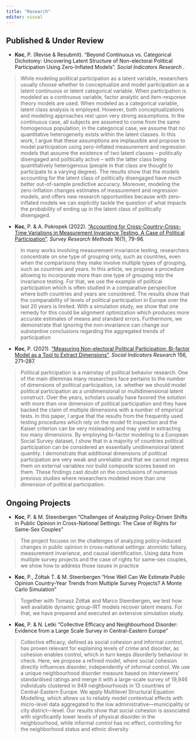 ```yaml
---
title: "Research"
editor: visual
---
```


## Published & Under Review

-   **Koc**, P. (Revise & Resubmit). "Beyond Continuous vs. Categorical Dichotomy: Uncovering Latent Structure of Non-electoral Political Participation Using Zero-Inflated Models". *Social Indicators Research* .

> While modeling political participation as a latent variable, researchers usually choose whether to conceptualize and model participation as a latent continuous or latent categorical variable. When participation is modeled as a continuous variable, factor analytic and item-response theory models are used. When modeled as a categorical variable, latent class analysis is employed. However, both conceptualizations and modeling approaches rest upon very strong assumptions. In the continuous case, all subjects are assumed to come from the same homogenous population; in the categorical case, we assume that no quantitative heterogeneity exists within the latent classes. In this work, I argue that these assumptions are implausible and propose to model participation using zero-inflated measurement and regression models that assume the existence of two latent classes – politically disengaged and politically active – with the latter class being quantitatively heterogenous (people in that class are thought to participate to a varying degree). The results show that the models accounting for the latent class of politically disengaged have much better out-of-sample predictive accuracy. Moreover, modeling the zero-inflation changes estimates of measurement and regression models, and offers new research opportunities because with zero-inflated models we can explicitly tackle the question of what impacts the probability of ending up in the latent class of politically disengaged.  

-   **Koc**, P. & A. Pokropek (2022). ["Accounting for Cross-Country-Cross-Time Variations in Measurement Invariance Testing. A Case of Political Participation"](https://ojs.ub.uni-konstanz.de/srm/article/view/7909). *Survey Research Methods* 16(1), 79-96. 

> In many works involving measurement invariance testing, researchers concentrate on one type of grouping only, such as countries, even when the comparisons they make involve multiple types of grouping, such as countries and years. In this article, we propose a procedure allowing to incorporate more than one type of grouping into the invariance testing. For that, we use the example of political participation which is often studied in a comparative perspective where both countries and years are considered. The results show that the comparability of levels of political participation in Europe over the last 20 years is limited. With a simulation study, we show that one remedy for this could be alignment optimization which produces more accurate estimates of means and standard errors. Furthermore, we demonstrate that ignoring the non-invariance can change our substantive conclusions regarding the aggregated trends of participation

-   **Koc**, P. (2021). ["Measuring Non-electoral Political Participation: Bi-factor Model as a Tool to Extract Dimensions"](https://link.springer.com/article/10.1007/s11205-021-02637-3). *Social Indicators Research* 156, 271--287. 

> Political participation is a mainstay of political behavior research. One of the main dilemmas many researchers face pertains to the number of dimensions of political participation, i.e. whether we should model political participation as a unidimensional or multidimensional latent construct. Over the years, scholars usually have favored the solution with more than one dimension of political participation and they have backed the claim of multiple dimensions with a number of empirical tests. In this paper, I argue that the results from the frequently used testing procedures which rely on the model fit inspection and the Kaiser criterion can be very misleading and may yield in extracting too many dimensions. By employing bi-factor modeling to a European Social Survey dataset, I show that in a majority of countries political participation can be considered an essentially unidimensional latent quantity. I demonstrate that additional dimensions of political participation are very weak and unreliable and that we cannot regress them on external variables nor build composite scores based on them. These findings cast doubt on the conclusions of numerous previous studies where researchers modeled more than one dimension of political participation.

## Ongoing Projects
-    **Koc**, P. & M. Steenbergen "Challenges of Analyzing Policy-Driven Shifts in Public Opinion in Cross-National Settings: The Case of Rights for Same-Sex Couples"

> The project focuses on the challenges of analyzing policy-induced changes in public opinion in cross-national settings: atomistic fallacy, measurement invariance, and causal identification. Using data from multiple survey projects and the case of rights for same-sex couples, we show how to address those issues in practice

- **Koc**, P., Żółtak T. & M. Steenbergen "How Well Can We Estimate Public Opinion Country-Year Trends from Multiple Survey Projects? A Monte Carlo Simulation"

> Together with Tomasz Żółtak and Marco Steenbergen, we test how well available dynamic group-IRT models recover latent means. For that, we have prepared and executed an extensive simulation study. 

- **Koc**, P. & N. Letki "Collective Efficacy and Neighbourhood Disorder: Evidence from a Large Scale Survey
in Central-Eastern Europe"

 >Collective efficacy, defined as social cohesion and informal control, has proven relevant for explaining levels of crime and disorder, as cohesion enables control, which in turn keeps disorderly behaviour in check. Here, we propose a refined model, where social cohesion directly influences disorder, independently of informal control. We use a unique neighbourhood disorder measure based on interviewers’ standardised ratings and merge it with a large-scale survey of 19,946 individuals clustered in 949 neighbourhoods in 13 countries of Central-Eastern Europe. We apply Multilevel Structural Equation Modelling, which allows us to reliably model contextual effects with micro-level data aggregated to the low administrative—municipality or city
district—level. Our results show that social cohesion is associated with significantly lower levels of physical disorder in the neighbourhood, while informal control has no effect, controlling for the neighborhood status and ethnic diversity



